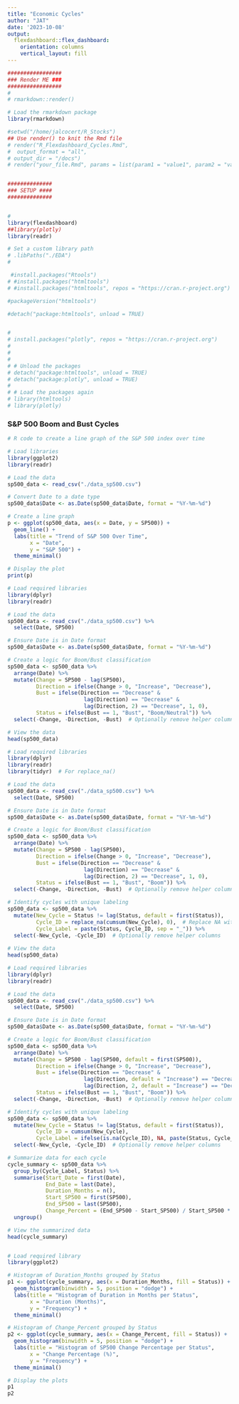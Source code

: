 ```yaml
---
title: "Economic Cycles"
author: "JAT"
date: '2023-10-08'
output: 
  flexdashboard::flex_dashboard:
    orientation: columns
    vertical_layout: fill
---
```





```r

#################
### Render ME ###
#################
# 
# rmarkdown::render()

# Load the rmarkdown package
library(rmarkdown)

#setwd("/home/jalcocert/R_Stocks")
## Use render() to knit the Rmd file
# render("R_Flexdashboard_Cycles.Rmd",
#  output_format = "all",
# output_dir = "/docs")
# render("your_file.Rmd", params = list(param1 = "value1", param2 = "value2"))


##############
### SETUP ####
##############


# 
library(flexdashboard)
##library(plotly)
library(readr)

# Set a custom library path
# .libPaths("./EDA")
# 

 #install.packages("Rtools")
# #install.packages("htmltools")
# #install.packages("htmltools", repos = "https://cran.r-project.org")

#packageVersion("htmltools")

#detach("package:htmltools", unload = TRUE)


# 
# install.packages("plotly", repos = "https://cran.r-project.org")
# 
# 
# 
# # Unload the packages
# detach("package:htmltools", unload = TRUE)
# detach("package:plotly", unload = TRUE)
# 
# # Load the packages again
# library(htmltools)
# library(plotly)


```

### S&P 500 Boom and Bust Cycles

```r
# R code to create a line graph of the S&P 500 index over time

# Load libraries
library(ggplot2)
library(readr)

# Load the data
sp500_data <- read_csv("./data_sp500.csv")

# Convert Date to a date type
sp500_data$Date <- as.Date(sp500_data$Date, format = "%Y-%m-%d")

# Create a line graph
p <- ggplot(sp500_data, aes(x = Date, y = SP500)) +
  geom_line() +
  labs(title = "Trend of S&P 500 Over Time",
       x = "Date",
       y = "S&P 500") +
  theme_minimal()

# Display the plot
print(p)


```


```r

# Load required libraries
library(dplyr)
library(readr)

# Load the data
sp500_data <- read_csv("./data_sp500.csv") %>%
  select(Date, SP500)

# Ensure Date is in Date format
sp500_data$Date <- as.Date(sp500_data$Date, format = "%Y-%m-%d")

# Create a logic for Boom/Bust classification
sp500_data <- sp500_data %>%
  arrange(Date) %>%
  mutate(Change = SP500 - lag(SP500),
         Direction = ifelse(Change > 0, "Increase", "Decrease"),
         Bust = ifelse(Direction == "Decrease" & 
                        lag(Direction) == "Decrease" & 
                        lag(Direction, 2) == "Decrease", 1, 0),
         Status = ifelse(Bust == 1, "Bust", "Boom/Neutral")) %>%
  select(-Change, -Direction, -Bust)  # Optionally remove helper columns

# View the data
head(sp500_data)

```
```r

# Load required libraries
library(dplyr)
library(readr)
library(tidyr)  # For replace_na()

# Load the data
sp500_data <- read_csv("./data_sp500.csv") %>%
  select(Date, SP500)

# Ensure Date is in Date format
sp500_data$Date <- as.Date(sp500_data$Date, format = "%Y-%m-%d")

# Create a logic for Boom/Bust classification
sp500_data <- sp500_data %>%
  arrange(Date) %>%
  mutate(Change = SP500 - lag(SP500),
         Direction = ifelse(Change > 0, "Increase", "Decrease"),
         Bust = ifelse(Direction == "Decrease" & 
                        lag(Direction) == "Decrease" & 
                        lag(Direction, 2) == "Decrease", 1, 0),
         Status = ifelse(Bust == 1, "Bust", "Boom")) %>%
  select(-Change, -Direction, -Bust)  # Optionally remove helper columns

# Identify cycles with unique labeling
sp500_data <- sp500_data %>%
  mutate(New_Cycle = Status != lag(Status, default = first(Status)),
         Cycle_ID = replace_na(cumsum(New_Cycle), 0),  # Replace NA with 0
         Cycle_Label = paste(Status, Cycle_ID, sep = "_")) %>%
  select(-New_Cycle, -Cycle_ID)  # Optionally remove helper columns
  
# View the data
head(sp500_data)


```



```r

# Load required libraries
library(dplyr)
library(readr)

# Load the data
sp500_data <- read_csv("./data_sp500.csv") %>%
  select(Date, SP500)

# Ensure Date is in Date format
sp500_data$Date <- as.Date(sp500_data$Date, format = "%Y-%m-%d")

# Create a logic for Boom/Bust classification
sp500_data <- sp500_data %>%
  arrange(Date) %>%
  mutate(Change = SP500 - lag(SP500, default = first(SP500)),
         Direction = ifelse(Change > 0, "Increase", "Decrease"),
         Bust = ifelse(Direction == "Decrease" & 
                        lag(Direction, default = "Increase") == "Decrease" & 
                        lag(Direction, 2, default = "Increase") == "Decrease", 1, 0),
         Status = ifelse(Bust == 1, "Bust", "Boom")) %>%
  select(-Change, -Direction, -Bust)  # Optionally remove helper columns

# Identify cycles with unique labeling
sp500_data <- sp500_data %>%
  mutate(New_Cycle = Status != lag(Status, default = first(Status)),
         Cycle_ID = cumsum(New_Cycle),
         Cycle_Label = ifelse(is.na(Cycle_ID), NA, paste(Status, Cycle_ID, sep = "_"))) %>%
  select(-New_Cycle, -Cycle_ID)  # Optionally remove helper columns

# Summarize data for each cycle
cycle_summary <- sp500_data %>%
  group_by(Cycle_Label, Status) %>%
  summarise(Start_Date = first(Date),
            End_Date = last(Date),
            Duration_Months = n(),
            Start_SP500 = first(SP500),
            End_SP500 = last(SP500),
            Change_Percent = (End_SP500 - Start_SP500) / Start_SP500 * 100) %>%
  ungroup()

# View the summarized data
head(cycle_summary)



```


```r

# Load required library
library(ggplot2)

# Histogram of Duration_Months grouped by Status
p1 <- ggplot(cycle_summary, aes(x = Duration_Months, fill = Status)) +
  geom_histogram(binwidth = 5, position = "dodge") +
  labs(title = "Histogram of Duration in Months per Status",
       x = "Duration (Months)",
       y = "Frequency") +
  theme_minimal()

# Histogram of Change_Percent grouped by Status
p2 <- ggplot(cycle_summary, aes(x = Change_Percent, fill = Status)) +
  geom_histogram(binwidth = 5, position = "dodge") +
  labs(title = "Histogram of SP500 Change Percentage per Status",
       x = "Change Percentage (%)",
       y = "Frequency") +
  theme_minimal()

# Display the plots
p1
p2


```
